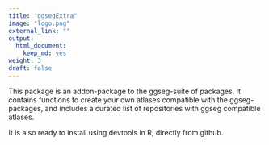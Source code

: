 ```yaml
---
title: "ggsegExtra"
image: "logo.png"
external_link: ""
output:
  html_document:
    keep_md: yes
weight: 3
draft: false
---
```


This package is an addon-package to the ggseg-suite of packages.
It contains functions to create your own atlases compatible with the ggseg-packages, and includes a curated list of repositories with ggseg compatible atlases.

It is also ready to install using devtools in R, directly from github.
 
<a href="https://github.com/LCBC-UiO/ggsegExtra/" title="GitHub repo"><i class="fab fa-github"></i></a>
<a href="https://athanasiamo.shinyapps.io/ggsegDemo/" title="View demonstration"><i class="fa fa-eye" aria-hidden="true"></i></a>
